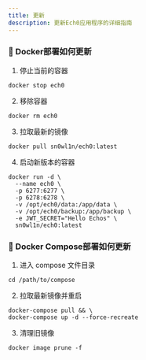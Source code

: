 ```yaml
---
title: 更新
description: 更新Ech0应用程序的详细指南
---
```


### 🔄 Docker部署如何更新

1. 停止当前的容器

```shell
docker stop ech0
```

2. 移除容器

```shell
docker rm ech0
```

3. 拉取最新的镜像

```shell
docker pull sn0wl1n/ech0:latest
```

4. 启动新版本的容器

```shell
docker run -d \
  --name ech0 \
  -p 6277:6277 \
  -p 6278:6278 \
  -v /opt/ech0/data:/app/data \
  -v /opt/ech0/backup:/app/backup \
  -e JWT_SECRET="Hello Echos" \
  sn0wl1n/ech0:latest
```

### 💎 Docker Compose部署如何更新

1. 进入 compose 文件目录
```shell
cd /path/to/compose
```

2. 拉取最新镜像并重启
```shell
docker-compose pull && \
docker-compose up -d --force-recreate
```

3. 清理旧镜像 
```shell
docker image prune -f
```